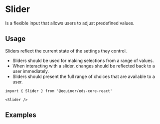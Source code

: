 
# Slider

Is a flexible input that allows users to adjust predefined values.

<Links 
    ariaUrl="https://www.w3.org/TR/wai-aria-practices/#slider"
    figmaUrl="https://www.figma.com/file/0bGXR2sCwMVSDNyyzu5BXrO5/UI%E2%80%94User-Interface?node-id=17490%3A95"
    documentationUrl="https://eds.equinor.com/0b0c666ab/p/550c4f-slider/b/86826a"
    sourceUrl="https://github.com/equinor/design-system/blob/develop/packages/eds-core-react/src/components/Slider/Slider.tsx"
    npmUrl="https://www.npmjs.com/package/@equinor/eds-core-react"
/>

<Story id="inputs-slider--introduction" />
<PropsTable />

## Usage

Sliders reflect the current state of the settings they control.

<ul>
    <li>Sliders should be used for making selections from a range of values.</li>
    <li>When interacting with a slider, changes should be reflected back to a user immediately.</li>
    <li>Sliders should present the full range of choices that are available to a user.</li>
</ul>

```tsx
import { Slider } from '@equinor/eds-core-react'

<Slider />
```

## Examples